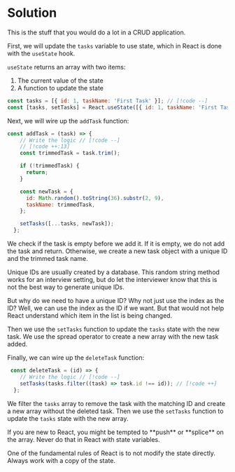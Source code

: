 
# Solution

This is the stuff that you would do a lot in a CRUD application.

First, we will update the `tasks` variable to use state, which in React is done with the `useState` hook.

`useState` returns an array with two items:

1. The current value of the state
2. A function to update the state

```js title="App.js"
const tasks = [{ id: 1, taskName: 'First Task' }]; // [!code --]
const [tasks, setTasks] = React.useState([{ id: 1, taskName: 'First Task' }]); // [!code ++]
```

Next, we will wire up the `addTask` function:

```js title="App.js"
const addTask = (task) => {
    // Write the logic // [!code --]
    // [!code ++:13]
    const trimmedTask = task.trim(); 

    if (!trimmedTask) {
      return;
    }

    const newTask = {
      id: Math.random().toString(36).substr(2, 9),
      taskName: trimmedTask,
    };

    setTasks([...tasks, newTask]);
  };
```

We check if the task is empty before we add it. If it is empty, we do not add the task and return. Otherwise, we create a new task object with a unique ID and the trimmed task name.

<Callout type='warning'>
Unique IDs are usually created by a database. This random string method works for an interview setting, but do let the interviewer know that this is not the best way to generate unique IDs.

But why do we need to have a unique ID? Why not just use the index as the ID? Well, we can use the index as the ID if we want. But that would not help React understand which item in the list is being changed.
</Callout>

Then we use the `setTasks` function to update the `tasks` state with the new task. We use the spread operator to create a new array with the new task added.



Finally, we can wire up the `deleteTask` function:

```js title="App.js"
 const deleteTask = (id) => {
    // Write the logic // [!code --]
    setTasks(tasks.filter((task) => task.id !== id)); // [!code ++]
  };
```

We filter the `tasks` array to remove the task with the matching ID and create a new array without the deleted task. Then we use the `setTasks` function to update the `tasks` state with the new array.

<Callout type='error'>
If you are new to React, you might be tempted to **push** or **splice** on the array. Never do that in React with state variables. 

One of the fundamental rules of React is to not modify the state directly. Always work with a copy of the state.
</Callout>